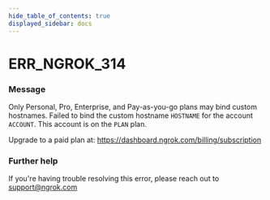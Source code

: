 ```yaml
---
hide_table_of_contents: true
displayed_sidebar: docs
---
```



# ERR_NGROK_314

### Message

Only Personal, Pro, Enterprise, and Pay-as-you-go plans may bind custom hostnames.
Failed to bind the custom hostname `HOSTNAME` for the account `ACCOUNT`.
This account is on the `PLAN` plan.

Upgrade to a paid plan at: https://dashboard.ngrok.com/billing/subscription

<ErrorDetails error="err_ngrok_314" />

### Further help

If you're having trouble resolving this error, please reach out to [support@ngrok.com](mailto:support@ngrok.com?subject=Help%20with%20ERR_NGROK_314)
